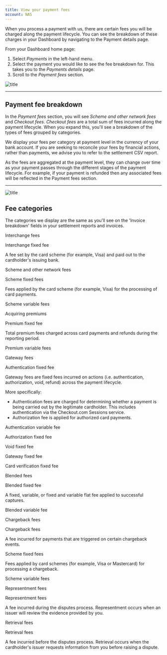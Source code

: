 ```yaml
---
title: View your payment fees
account: NAS
---
```


When you process a payment with us, there are certain fees you will be charged along the payment lifecycle. You can see the breakdown of these charges in your Dashboard by navigating to the Payment details page.

From your Dashboard home page: 

1. Select _Payments_ in the left-hand menu.
2. Select the payment you would like to see the fee breakdown for. This takes you to the _Payments details_ page. 
3. Scroll to the _Payment fees_ section.

![title](/NAS/Dashboard/View_your_payment_fees/payment_fees.png)

---

## Payment fee breakdown

In the _Payment fees_ section, you will see _Scheme and other network fees_ and _Checkout fees_. _Checkout fees_ are a total sum of fees incurred along the payment lifecycle. When you expand this, you'll see a breakdown of the types of fees grouped by categories.

<TipBox variant='info'>

We display your fees per category at payment level in the currency of your bank account. If you are seeking to reconcile your fees by financial actions, rather than payments, we advise you to refer to the settlement CSV report.

As the fees are aggregated at the payment level, they can change over time as your payment passes through the different stages of the payment lifecycle. For example, if your payment is refunded then any associated fees will be reflected in the Payment fees section.

</TipBox>

---

![title](/NAS/Dashboard/View_your_payment_fees/payment_fee_breakdown.png)

## Fee categories

The categories we display are the same as you'll see on the 'Invoice breakdown' fields in your settlement reports and invoices.

<Table>
<TableHead headers={['Category','Breakdown type','Fee description']}/>
<TableBody>
<TableRow>
<TableCell>

Interchange fees

</TableCell>
<TableCell>

Interchange fixed fee

</TableCell>
<TableCell>

A fee set by the card scheme (for example, Visa) and paid out to the cardholder's issuing bank.

</TableCell>
</TableRow>
<TableRow>
<TableCell rowSpan='2'>

Scheme and other network fees

</TableCell>
<TableCell>

Scheme fixed fees

</TableCell>
<TableCell rowSpan='2'>

Fees applied by the card scheme (for example, Visa) for the processing of card payments.

</TableCell>
</TableRow>
<TableRow>
<TableCell>

Scheme variable fees

</TableCell>
</TableRow>
<TableRow>
<TableCell rowSpan='2'>

Acquiring premiums

</TableCell>
<TableCell>

Premium fixed fee

</TableCell>
<TableCell rowSpan='2'>

Total premium fees charged across card payments and refunds during the reporting period.

</TableCell>
</TableRow>
<TableRow>
<TableCell>

Premium variable fees

</TableCell>
</TableRow>
<TableRow>
<TableCell rowSpan='6'>

Gateway fees

</TableCell>
<TableCell>

Authentication fixed fee

</TableCell>
<TableCell rowSpan='6'>

Gateway fees are fixed fees incurred on actions (i.e. authentication, authorization, void, refund) across the payment lifecycle.

More specifically:

- Authentication fees are charged for determining whether a payment is being carried out by the legitimate cardholder. This includes authentication via the Checkout.com Sessions service.
- Authorization fee is applied for authorized card payments.

</TableCell>
</TableRow>
<TableRow>
<TableCell>

Authentication variable fee

</TableCell>
</TableRow>
<TableRow>
<TableCell>

Authorization fixed fee

</TableCell>
</TableRow>
<TableRow>
<TableCell>

Void fixed fee

</TableCell>
</TableRow>
<TableRow>
<TableCell>

Gateway fixed fee

</TableCell>
</TableRow>
<TableRow>
<TableCell>

Card verification fixed fee

</TableCell>
</TableRow>
<TableRow>
<TableCell rowSpan='2'>

Blended fees

</TableCell>
<TableCell>

Blended fixed fee

</TableCell>
<TableCell rowSpan='2'>

A fixed, variable, or fixed and variable flat fee applied to successful captures.

</TableCell>
</TableRow>
<TableRow>
<TableCell>

Blended variable fee

</TableCell>
</TableRow>
<TableRow>
<TableCell rowSpan='4'>

Chargeback fees

</TableCell>
<TableCell rowSpan='2'>

Chargeback fees

</TableCell>
<TableCell rowSpan='2'>

A fee incurred for payments that are triggered on certain chargeback events.

</TableCell>
</TableRow>
<TableRow>
</TableRow>
<TableRow>
<TableCell>

Scheme fixed fees

</TableCell>
<TableCell rowSpan='2'>

Fees applied by card schemes (for example, Visa or Mastercard) for processing a chargeback.

</TableCell>
</TableRow>
<TableRow>
<TableCell>

Scheme variable fees

</TableCell>
</TableRow>
<TableRow>
<TableCell>

Representment fees

</TableCell>
<TableCell>

Representment fees

</TableCell>
<TableCell>

A fee incurred during the disputes process. Representment occurs when an issuer will review the evidence provided by you.

</TableCell>
</TableRow>
<TableRow>
<TableCell>

Retrieval fees

</TableCell>
<TableCell>

Retrieval fees

</TableCell>
<TableCell>

A fee incurred before the disputes process. Retrieval occurs when the cardholder's issuer requests information from you before raising a dispute.

</TableCell>
</TableRow>
</TableBody>
</Table>

